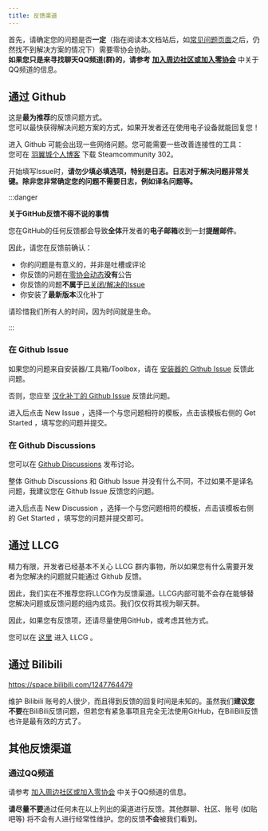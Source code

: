 ```yaml
---
title: 反馈渠道
---
```

首先，请确定您的问题是否**一定**（指在阅读本文档站后，如[常见问题页面](https://www.zeroasso.top/docs/FAQ)之后，仍然找不到解决方案的情况下）需要零协会协助。  
**如果您只是来寻找聊天QQ频道(群)的，请参考** [**加入周边社区或加入零协会**](https://www.zeroasso.top/docs/main#join-community) 中关于QQ频道的信息。

## 通过 Github

这是**最为推荐**的反馈问题方式。  
您可以最快获得解决问题方案的方式，如果开发者还在使用电子设备就能回复您！

进入 Github 可能会出现一些网络问题。您可能需要一些改善连接性的工具：  
您可在 [羽翼城个人博客](https://www.dogfight360.com/blog/686/) 下载 Steamcommunity 302。  

开始填写Issue时，**请勿少填必填选项，特别是日志。日志对于解决问题非常关键。除非您非常确定您的问题不需要日志，例如译名问题等。**

:::danger

**关于GitHub反馈不得不说的事情**

您在GitHub的任何反馈都会导致**全体**开发者的**电子邮箱**收到一封**提醒邮件**。

因此，请您在反馈前确认：
- 你的问题是有意义的，并非是吐槽或评论
- 你反馈的问题在[零协会动态](https://space.bilibili.com/1247764479/dynamic)**没有**公告
- 你反馈的问题**不属于**[已关闭/解决的Issue](https://github.com/LocalizeLimbusCompany/LocalizeLimbusCompany/issues?q=is%3Aissue+is%3Aclosed)
- 你安装了**最新版本**汉化补丁

请珍惜我们所有人的时间，因为时间就是生命。

:::

### 在 Github Issue

如果您的问题来自安装器/工具箱/Toolbox，请在 [安装器的 Github Issue](https://github.com/LocalizeLimbusCompany/LLC_MOD_Toolbox/issues) 反馈此问题。

否则，您应至 [汉化补丁的 Github Issue](https://github.com/LocalizeLimbusCompany/LocalizeLimbusCompany/issues) 反馈此问题。

进入后点击 New Issue ，选择一个与您问题相符的模板，点击该模板右侧的 Get Started ，填写您的问题并提交。

### 在 Github Discussions

您可以在 [Github Discussions](https://github.com/orgs/LocalizeLimbusCompany/discussions) 发布讨论。

整体 Github Discussions 和 Github Issue 并没有什么不同，不过如果不是译名问题，我建议您在 Github Issue 反馈您的问题。

进入后点击 New Discussion ，选择一个与您问题相符的模板，点击该模板右侧的 Get Started ，填写您的问题并提交即可。

## 通过 LLCG

精力有限，开发者已经基本不关心 LLCG 群内事物，所以如果您有什么需要开发者为您解决的问题就只能通过 Github 反馈。

因此，我们实在不推荐您将LLCG作为反馈渠道。LLCG内部可能不会存在能够替您解决问题或反馈问题的组内成员。我们仅仅将其视为聊天群。

因此，如果您有反馈项，还请尽量使用GitHub，或考虑其他方式。

您可以在 [这里](https://jq.qq.com/?_wv=1027&k=5NE6Kvg2) 进入 LLCG 。

## 通过 Bilibili

https://space.bilibili.com/1247764479

维护 Bilibili 账号的人很少，而且得到反馈的回复时间是未知的。虽然我们**建议您不要**在BiliBili反馈问题，但若您有紧急事项且完全无法使用GitHub，在BiliBili反馈也许是最有效的方式了。

## 其他反馈渠道

### 通过QQ频道
请参考 [加入周边社区或加入零协会](https://www.zeroasso.top/docs/main#join-community) 中关于QQ频道的信息。

**请尽量不要**通过任何未在以上列出的渠道进行反馈。其他群聊、社区、账号 (如贴吧等) 将不会有人进行经常性维护。您的反馈**不会**被我们看到。